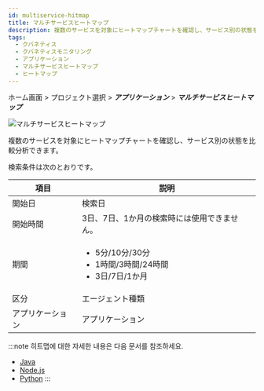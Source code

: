 ```yaml
---
id: multiservice-hitmap
title: マルチサービスヒートマップ
description: 複数のサービスを対象にヒートマップチャートを確認し、サービス別の状態を比較分析できます。
tags:
  - クバネティス
  - クバネティスモニタリング
  - アプリケーション
  - マルチサービスヒートマップ
  - ヒートマップ
---
```


ホーム画面 > プロジェクト選択 > **_アプリケーション_** > **_マルチサービスヒートマップ_**

![マルチサービスヒートマップ](https://img.whatap.io/media/images/whatap_kubernetes_application_multiservice_hitmap.png)

複数のサービスを対象にヒートマップチャートを確認し、サービス別の状態を比較分析できます。

検索条件は次のとおりです。

| 項目         | 説明                                                                             |
| ---------- | ------------------------------------------------------------------------------ |
| 開始日        | 検索日                                                                            |
| 開始時間       | 3日、7日、1か月の検索時には使用できません。                                                        |
| 期間         | <ul><li>5分/10分/30分</li><li>1時間/3時間/24時間</li><li>3日/7日/1か月</li></ul>            |
| 区分         | エージェント種類                                                                       |
| アプリケーション   | アプリケーション                                                                       |

:::note
히트맵에 대한 자세한 내용은 다음 문서를 참조하세요.

-   [Java](../java/trs-view)
-   [Node.js](../nodejs/trs-view)
-   [Python](../python/trs-view)
    :::
